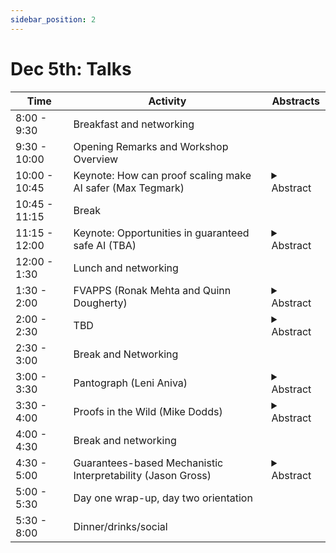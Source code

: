 ```yaml
---
sidebar_position: 2
---
```


# Dec 5th: Talks

| Time          | Activity                                                    | Abstracts                                                                                                                                                                                                                                                                                                                                                                                                                                                                                                                                                                                                                                                                                                                                                                                  |
| ------------- | ----------------------------------------------------------- | ------------------------------------------------------------------------------------------------------------------------------------------------------------------------------------------------------------------------------------------------------------------------------------------------------------------------------------------------------------------------------------------------------------------------------------------------------------------------------------------------------------------------------------------------------------------------------------------------------------------------------------------------------------------------------------------------------------------------------------------------------------------------------------------ |
| 8:00 - 9:30   | Breakfast and networking                                    |                                                                                                                                                                                                                                                                                                                                                                                                                                                                                                                                                                                                                                                                                                                                                                                            |
| 9:30 - 10:00  | Opening Remarks and Workshop Overview                       |                                                                                                                                                                                                                                                                                                                                                                                                                                                                                                                                                                                                                                                                                                                                                                                            |
| 10:00 - 10:45 | Keynote: How can proof scaling make AI safer (Max Tegmark) | <details><summary>Abstract</summary></details>                                                                                                                                                                                                                                                                                                                                                                                                                                                                                                                                                                                                                                                                                                                              |
| 10:45 - 11:15 | Break                                                       |                                                                                                                                                                                                                                                                                                                                                                                                                                                                                                                                                                                                                                                                                                                                                                                            |
| 11:15 - 12:00 | Keynote: Opportunities in guaranteed safe AI (TBA)          | <details><summary>Abstract</summary>To be announced</details>                                                                                                                                                                                                                                                                                                                                                                                                                                                                                                                                                                                                                                                                                                                              |
| 12:00 - 1:30  | Lunch and networking                                        |                                                                                                                                                                                                                                                                                                                                                                                                                                                                                                                                                                                                                                                                                                                                                                                            |
| 1:30 - 2:00   | FVAPPS (Ronak Mehta and Quinn Dougherty)                    | <details><summary>Abstract</summary> We introduce the Formally Verified Automated Programming Progress Standards, or FV-APPS, a benchmark for writing programs and proving their correctness. Previously, APPS provided a benchmark and dataset for programming puzzles to be completed in python and checked against unit tests, of the kind seen in technical assessments in the software engineering industry. We generalize the unit tests to Lean 4 theorems, given without proof (Lean's "sorry" keyword), and challenge the machine learning and program synthesis communities to solve both each general purpose programming problem and it's associated correctness specifications. It is available for play at https://huggingface.co/datasets/quinn-dougherty/fvapps </details> |
| 2:00 - 2:30   | TBD                                                         | <details><summary>Abstract</summary>To be determined</details>                                                                                                                                                                                                                                                                                                                                                                                                                                                                                                                                                                                                                                                                                                                             |
| 2:30 - 3:00   | Break and Networking                                        |                                                                                                                                                                                                                                                                                                                                                                                                                                                                                                                                                                                                                                                                                                                                                                                            |
| 3:00 - 3:30   | Pantograph (Leni Aniva)                                     | <details><summary>Abstract</summary>https://arxiv.org/abs/2410.1642</details>                                                                                                                                                                                                                                                                                                                                                                                                                                                                                                                                                                                                                                                                                                                         |
| 3:30 - 4:00   | Proofs in the Wild (Mike Dodds)                             | <details><summary>Abstract</summary>Abstract to be added</details>                                                                                                                                                                                                                                                                                                                                                                                                                                                                                                                                                                                                                                                                                                                         |
| 4:00 - 4:30   | Break and networking                                        |                                                                                                                                                                                                                                                                                                                                                                                                                                                                                                                                                                                                                                                                                                                                                                                            |
| 4:30 - 5:00   | Guarantees-based Mechanistic Interpretability (Jason Gross) | <details><summary>Abstract</summary>https://arxiv.org/abs/2406.11779</details>                                                                                                                                                                                                                                                                                                                                                                                                                                                                                                                                                                                                                                                                                                                         |
| 5:00 - 5:30   | Day one wrap-up, day two orientation                        |                                                                                                                                                                                                                                                                                                                                                                                                                                                                                                                                                                                                                                                                                                                                                                                            |
| 5:30 - 8:00   | Dinner/drinks/social                                        |                                                                                                                                                                                                                                                                                                                                                                                                                                                                                                                                                                                                                                                                                                                                                                                            |
